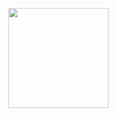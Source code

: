 

<Meta
  title="Getting Started/Introduction"
/>

<div style={{ display: 'flex', justifyContent: 'center', marginBottom: '100px'}}>
  <img src={Logo} height="200px" />
</div>

<Title
  title="Getting Started"
  subtitle="Reusable React component library designed to create a consistent look and feel."
/>
 
<SectionTitle>Installation</SectionTitle>

Using npm or yarn.
```
npm install --save @rtkwlf/ui react react-dom react-is styled-components react-select
```
or
```
yarn add @rtkwlf/ui react react-dom react-is
```

<SectionTitle>Usage</SectionTitle>

Import the components you would like to use in your React Application:

`import { Button } from @rtkwlf/ui;`

Then use them in a component:
```
const example = () => (
  <Button>Click Me!</Button>
);
```






